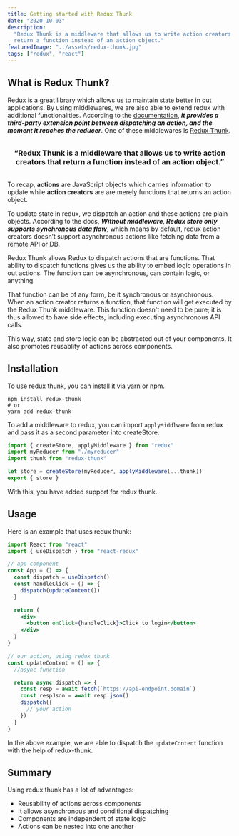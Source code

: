 ```yaml
---
title: Getting started with Redux Thunk
date: "2020-10-03"
description:
  "Redux Thunk is a middleware that allows us to write action creators that
  return a function instead of an action object."
featuredImage: "../assets/redux-thunk.jpg"
tags: ["redux", "react"]
---
```


## What is Redux Thunk?

Redux is a great library which allows us to maintain state better in out applications. By using middlewares, we are also able to extend redux with additional functionalities. According to the [documentation](https://redux.js.org/advanced/middleware), **_it provides a third-party extension point between dispatching an action, and the moment it reaches the reducer_**.
One of these middlewares is [Redux Thunk](https://github.com/reduxjs/redux-thunk).

<div style="text-align: center; margin: 2rem 0;">
  <h3>
    “Redux Thunk is a middleware that allows us to write action creators that
    return a function instead of an action object.”
  </h3>
</div>

To recap, **actions** are JavaScript objects which carries information to update while **action creators** are are merely functions that returns an action object.

To update state in redux, we dispatch an action and these actions are plain objects. According to the docs, **_Without middleware, Redux store only supports synchronous data flow_**, which means by default, redux action creators doesn’t support asynchronous actions like fetching
data from a remote API or DB.

Redux Thunk allows Redux to dispatch actions that are functions. That ability to dispatch functions gives us the ability to embed logic operations in out actions. The function can be asynchronous, can contain logic, or anything.

That function can be of any form, be it synchronous or asynchronous. When an action creator returns a function, that function will get executed by the Redux Thunk middleware. This function doesn't need to be pure; it is thus allowed to have side effects, including executing asynchronous API calls.

This way, state and store logic can be abstracted out of your components. It also promotes reusablity of actions across components.

## Installation

To use redux thunk, you can install it via yarn or npm.

```shell
npm install redux-thunk
# or
yarn add redux-thunk
```

To add a middleware to redux, you can import `applyMiddlware` from redux and pass it as a second parameter into createStore:

```js
import { createStore, applyMiddleware } from "redux"
import myReducer from "./myreducer"
import thunk from "redux-thunk"

let store = createStore(myReducer, applyMiddleware(...thunk))
export { store }
```

With this, you have added support for redux thunk.

## Usage

Here is an example that uses redux thunk:

```jsx
import React from "react"
import { useDispatch } from "react-redux"

// app component
const App = () => {
  const dispatch = useDispatch()
  const handleClick = () => {
    dispatch(updateContent())
  }

  return (
    <div>
      <button onClick={handleClick}>Click to login</button>
    </div>
  )
}

// our action, using redux thunk
const updateContent = () => {
  //async function

  return async dispatch => {
    const resp = await fetch(`https://api-endpoint.domain`)
    const respJson = await resp.json()
    dispatch({
      // your action
    })
  }
}
```

In the above example, we are able to dispatch the `updateContent` function with the help of redux-thunk.

## Summary

Using redux thunk has a lot of advantages:

- Reusability of actions across components
- It allows asynchronous and conditional dispatching
- Components are independent of state logic
- Actions can be nested into one another
